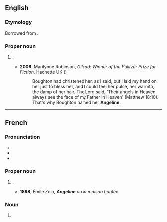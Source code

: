 {{also|angeline}}
==English==

===Etymology===
Borrowed from {{bor|en|fr|Angeline}}.

===Proper noun===
{{en-proper noun}}

# {{given name|en|female|from=Ancient Greek}}.
#* '''2009''', Marilynne Robinson, ''Gilead: Winner of the Pulitzer Prize for Fiction'', Hachette UK ({{ISBN|9780748113507}})
#*: Boughton had christened her, as I said, but I laid  my hand on her just to bless her, and I could feel her pulse, her warmth, the damp  of her hair. The Lord said, &#39;Their angels in Heaven always see the face of my  Father in Heaven&#39; (Matthew 18:10). That&#39;s why Boughton named her '''Angeline'''.

----

==French==

===Pronunciation===
* {{fr-IPA}}
* {{audio|fr|Fr-Paris--Angeline.ogg|Audio (Paris)}}
* {{audio|fr|Fr-Angeline.ogg|Audio}}

===Proper noun===
{{fr-proper noun|f}}

# {{given name|fr|female|var=Angelina}}.
#* '''1898''', Émile Zola, '''''Angeline''' ou la maison hantée''

===Noun===
{{fr-noun|f}}

# {{female equivalent of|fr|Angelin}}